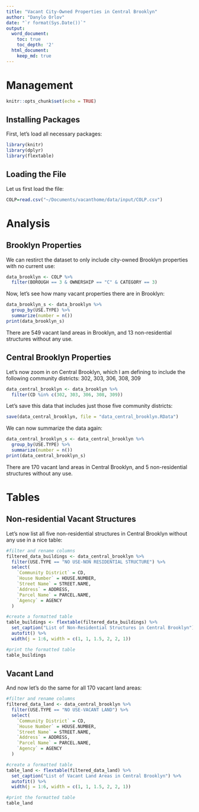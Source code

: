 ```yaml
---
title: "Vacant City-Owned Properties in Central Brooklyn"
author: "Danylo Orlov"
date: "`r format(Sys.Date())`"
output:
  word_document:
    toc: true
    toc_depth: '2'
  html_document:
    keep_md: true
---
```


# Management

```r
knitr::opts_chunk$set(echo = TRUE)
```

## Installing Packages 

First, let's load all necessary packages:

```r
library(knitr)
library(dplyr)
library(flextable)
```

## Loading the File

Let us first load the file:

```r
COLP=read.csv("~/Documents/vacanthome/data/input/COLP.csv")
```

# Analysis

## Brooklyn Properties

We can restirct the dataset to only include city-owned Brooklyn properties with no current use:

```r
data_brooklyn <- COLP %>%
  filter(BOROUGH == 3 & OWNERSHIP == "C" & CATEGORY == 3)
```

Now, let's see how many vacant properties there are in Brooklyn:

```r
data_brooklyn_s <- data_brooklyn %>%
  group_by(USE.TYPE) %>%
  summarize(number = n())
print(data_brooklyn_s)
```

There are 549 vacant land areas in Brooklyn, and 13 non-residential structures without any use. 

## Central Brooklyn Properties

Let's now zoom in on Central Brooklyn, which I am defining to include the following community districts: 302, 303, 306, 308, 309

```r
data_central_brooklyn <- data_brooklyn %>%
  filter(CD %in% c(302, 303, 306, 308, 309))
```

Let's save this data that includes just those five community districts:

```r
save(data_central_brooklyn, file = "data_central_brooklyn.RData")
```

We can now summarize the data again:

```r
data_central_brooklyn_s <- data_central_brooklyn %>%
  group_by(USE.TYPE) %>%
  summarize(number = n())
print(data_central_brooklyn_s)
```

There are 170 vacant land areas in Central Brooklyn, and 5 non-residential structures without any use. 

# Tables

## Non-residential Vacant Structures

Let's now list all five non-residential structures in Central Brooklyn without any use in a nice table:

```r
#filter and rename columns
filtered_data_buildings <- data_central_brooklyn %>%
  filter(USE.TYPE == "NO USE-NON RESIDENTIAL STRUCTURE") %>%
  select(
    `Community District` = CD, 
    `House Number` = HOUSE.NUMBER, 
    `Street Name` = STREET.NAME, 
    `Address` = ADDRESS, 
    `Parcel Name` = PARCEL.NAME, 
    `Agency` = AGENCY
  )

#create a formatted table
table_buildings <- flextable(filtered_data_buildings) %>%
  set_caption("List of Non-Residential Structures in Central Brooklyn") %>%
  autofit() %>%
  width(j = 1:6, width = c(1, 1, 1.5, 2, 2, 1))

#print the formatted table
table_buildings
```

## Vacant Land

And now let's do the same for all 170 vacant land areas:

```r
#filter and rename columns
filtered_data_land <- data_central_brooklyn %>%
  filter(USE.TYPE == "NO USE-VACANT LAND") %>%
  select(
    `Community District` = CD, 
    `House Number` = HOUSE.NUMBER, 
    `Street Name` = STREET.NAME, 
    `Address` = ADDRESS, 
    `Parcel Name` = PARCEL.NAME, 
    `Agency` = AGENCY
  )

#create a formatted table
table_land <- flextable(filtered_data_land) %>%
  set_caption("List of Vacant Land Areas in Central Brooklyn") %>%
  autofit() %>%
  width(j = 1:6, width = c(1, 1, 1.5, 2, 2, 1))

#print the formatted table
table_land
```






